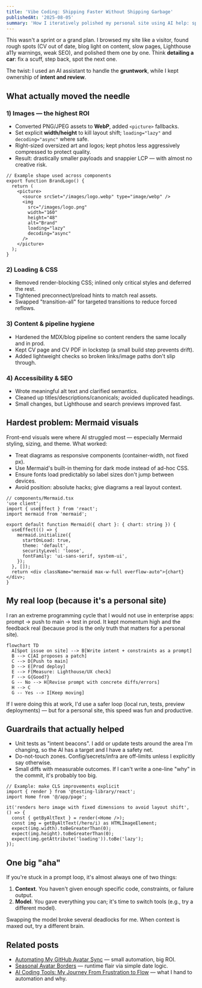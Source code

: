 ```yaml
---
title: 'Vibe Coding: Shipping Faster Without Shipping Garbage'
publishedAt: '2025-08-05'
summary: 'How I iteratively polished my personal site using AI help: spot an issue, prompt, push, measure in prod. Biggest win: image optimisation. Hardest part: Mermaid visuals. Guardrails: unit tests and intent-driven prompts.'
---
```


This wasn't a sprint or a grand plan. I browsed my site like a visitor, found rough spots (CV out of date, blog light on content, slow pages, Lighthouse a11y warnings, weak SEO), and polished them one by one. Think **detailing a car**: fix a scuff, step back, spot the next one.

The twist: I used an AI assistant to handle the **gruntwork**, while I kept ownership of **intent and review**.

## What actually moved the needle

### 1) Images — the highest ROI
- Converted PNG/JPEG assets to **WebP**, added `<picture>` fallbacks.
- Set explicit **width/height** to kill layout shift; `loading="lazy"` and `decoding="async"` where safe.
- Right-sized oversized art and logos; kept photos less aggressively compressed to protect quality.
- Result: drastically smaller payloads and snappier LCP — with almost no creative risk.

```tsx
// Example shape used across components
export function BrandLogo() {
  return (
    <picture>
      <source srcSet="/images/logo.webp" type="image/webp" />
      <img
        src="/images/logo.png"
        width="160"
        height="48"
        alt="Brand"
        loading="lazy"
        decoding="async"
      />
    </picture>
  );
}
```

### 2) Loading & CSS
- Removed render-blocking CSS; inlined only critical styles and deferred the rest.
- Tightened preconnect/preload hints to match real assets.
- Swapped "transition-all" for targeted transitions to reduce forced reflows.

### 3) Content & pipeline hygiene
- Hardened the MDX/blog pipeline so content renders the same locally and in prod.
- Kept CV page and CV PDF in lockstep (a small build step prevents drift).
- Added lightweight checks so broken links/image paths don't slip through.

### 4) Accessibility & SEO
- Wrote meaningful alt text and clarified semantics.
- Cleaned up titles/descriptions/canonicals; avoided duplicated headings.
- Small changes, but Lighthouse and search previews improved fast.

## Hardest problem: Mermaid visuals

Front-end visuals were where AI struggled most — especially Mermaid styling, sizing, and theme. What worked:
- Treat diagrams as responsive components (container-width, not fixed px).
- Use Mermaid's built-in theming for dark mode instead of ad-hoc CSS.
- Ensure fonts load predictably so label sizes don't jump between devices.
- Avoid position: absolute hacks; give diagrams a real layout context.

```tsx
// components/Mermaid.tsx
'use client';
import { useEffect } from 'react';
import mermaid from 'mermaid';

export default function Mermaid({ chart }: { chart: string }) {
  useEffect(() => {
    mermaid.initialize({
      startOnLoad: true,
      theme: 'default',
      securityLevel: 'loose',
      fontFamily: 'ui-sans-serif, system-ui',
    });
  }, []);
  return <div className="mermaid max-w-full overflow-auto">{chart}</div>;
}
```

## My real loop (because it's a personal site)

I ran an extreme programming cycle that I would not use in enterprise apps: prompt → push to main → test in prod. It kept momentum high and the feedback real (because prod is the only truth that matters for a personal site).

```mermaid
flowchart TD
  A[Spot issue on site] --> B[Write intent + constraints as a prompt]
  B --> C[AI proposes a patch]
  C --> D[Push to main]
  D --> E[Prod deploy]
  E --> F[Measure: Lighthouse/UX check]
  F --> G{Good?}
  G -- No --> H[Revise prompt with concrete diffs/errors]
  H --> C
  G -- Yes --> I[Keep moving]
```

If I were doing this at work, I'd use a safer loop (local run, tests, preview deployments) — but for a personal site, this speed was fun and productive.

## Guardrails that actually helped
- Unit tests as "intent beacons". I add or update tests around the area I'm changing, so the AI has a target and I have a safety net.
- Do-not-touch zones. Config/secrets/infra are off-limits unless I explicitly say otherwise.
- Small diffs with measurable outcomes. If I can't write a one-line "why" in the commit, it's probably too big.

```tsx
// Example: make CLS improvements explicit
import { render } from '@testing-library/react';
import Home from '@/app/page';

it('renders hero image with fixed dimensions to avoid layout shift', () => {
  const { getByAltText } = render(<Home />);
  const img = getByAltText(/hero/i) as HTMLImageElement;
  expect(img.width).toBeGreaterThan(0);
  expect(img.height).toBeGreaterThan(0);
  expect(img.getAttribute('loading')).toBe('lazy');
});
```

## One big "aha"

If you're stuck in a prompt loop, it's almost always one of two things:
1. **Context**. You haven't given enough specific code, constraints, or failure output.
2. **Model**. You gave everything you can; it's time to switch tools (e.g., try a different model).

Swapping the model broke several deadlocks for me. When context is maxed out, try a different brain.

## Related posts
- [Automating My GitHub Avatar Sync](/blog/github-image-sync) — small automation, big ROI.
- [Seasonal Avatar Borders](/blog/seasonal-avatar-borders) — runtime flair via simple date logic.
- [AI Coding Tools: My Journey From Frustration to Flow](/blog/ai-coding-tools) — what I hand to automation and why.